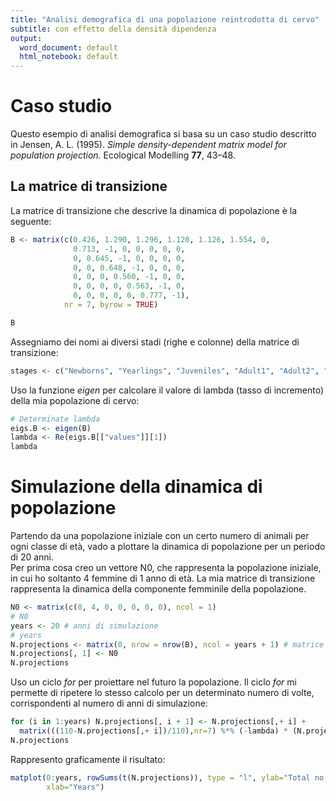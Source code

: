 ```yaml
---
title: "Analisi demografica di una popolazione reintrodotta di cervo"
subtitle: con effetto della densità dipendenza
output:
  word_document: default
  html_notebook: default
---
```


# Caso studio

Questo esempio di analisi demografica si basa su un caso studio descritto in  Jensen, A. L. (1995). *Simple density-dependent matrix model for population projection.* Ecological Modelling **77**, 43–48.  

## La matrice di transizione

La matrice di transizione che descrive la dinamica di popolazione è la seguente:

```r
B <- matrix(c(0.426, 1.290, 1.296, 1.120, 1.126, 1.554, 0,
              0.713, -1, 0, 0, 0, 0, 0,
              0, 0.645, -1, 0, 0, 0, 0,
              0, 0, 0.648, -1, 0, 0, 0,
              0, 0, 0, 0.560, -1, 0, 0,
              0, 0, 0, 0, 0.563, -1, 0,
              0, 0, 0, 0, 0, 0.777, -1), 
            nr = 7, byrow = TRUE)

B
```
Assegniamo dei nomi ai diversi stadi (righe e colonne) della matrice di transizione:   

```r
stages <- c("Newborns", "Yearlings", "Juveniles", "Adult1", "Adult2", "Adult3", "Adult3")
```

Uso la funzione *eigen* per calcolare il valore di lambda (tasso di incremento) della mia popolazione di cervo:   

```r
# Determinate lambda
eigs.B <- eigen(B)
lambda <- Re(eigs.B[["values"]][1])
lambda
```


# Simulazione della dinamica di popolazione

Partendo da una popolazione iniziale con un certo numero di animali per ogni classe di età, vado a plottare la dinamica di popolazione per un periodo di 20 anni.   
Per prima cosa creo un vettore N0, che rappresenta la popolazione iniziale, in cui ho soltanto 4 femmine di 1 anno di età. La mia matrice di transizione rappresenta la dinamica della componente femminile della popolazione.

```r
N0 <- matrix(c(0, 4, 0, 0, 0, 0, 0), ncol = 1)
# N0
years <- 20 # anni di simulazione
# years
N.projections <- matrix(0, nrow = nrow(B), ncol = years + 1) # matrice vuota per i risultati
N.projections[, 1] <- N0
N.projections
```
Uso un ciclo *for* per proiettare nel futuro la popolazione. Il ciclo *for* mi permette di ripetere lo stesso calcolo per un determinato numero di volte, corrispondenti al numero di anni di simulazione:   

```r
for (i in 1:years) N.projections[, i + 1] <- N.projections[,+ i] + 
  matrix(((110-N.projections[,+ i])/110),nr=7) %*% (-lambda) * (N.projections[,+ i])
N.projections
```

Rappresento graficamente il risultato:

```r
matplot(0:years, rowSums(t(N.projections)), type = "l", ylab="Total no. of females",
        xlab="Years")
```

